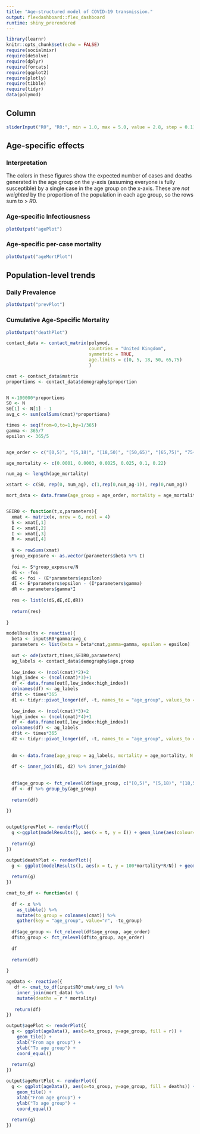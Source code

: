 ```yaml
---
title: "Age-structured model of COVID-19 transmission."
output: flexdashboard::flex_dashboard
runtime: shiny_prerendered
---
```


```r
library(learnr)
knitr::opts_chunk$set(echo = FALSE)
require(socialmixr)
require(deSolve)
require(dplyr)
require(forcats)
require(ggplot2)
require(plotly)
require(tibble)
require(tidyr)
data(polymod)
```


## Column {.sidebar data-width=150}
```r
sliderInput("R0", "R0:", min = 1.0, max = 5.0, value = 2.8, step = 0.1)
```

## Age-specific effects

### Interpretation

The colors in these figures show the expected number of cases and deaths generated in the age group on the y-axis (assuming everyone is fully susceptible) by a single case in the age group on the x-axis. These are *not weighted* by the proportion of the population in each age group, so the rows sum to > $R0$. 

### Age-specific Infectiousness

```r
plotOutput("agePlot")
```


### Age-specific per-case mortality

```r
plotOutput("ageMortPlot")
```

## Population-level trends 

###  Daily Prevalence

```r
plotOutput("prevPlot")
```

###  Cumulative Age-Specific Mortality

```r
plotOutput("deathPlot")
```

```r
contact_data <- contact_matrix(polymod, 
                               countries = "United Kingdom", 
                               symmetric = TRUE, 
                               age.limits = c(0, 5, 18, 50, 65,75)
                               )

cmat <- contact_data$matrix
proportions <- contact_data$demography$proportion


N <-100000*proportions
S0 <- N
S0[1] <- N[1] - 1
avg_c <- sum(colSums(cmat)*proportions)

times <- seq(from=0,to=1,by=1/365)
gamma <- 365/7
epsilon <- 365/5


age_order <- c("[0,5)", "[5,18)", "[18,50)", "[50,65)", "[65,75)", "75+")

age_mortality <- c(0.0001, 0.0003, 0.0025, 0.025, 0.1, 0.22)

num_ag <- length(age_mortality)

xstart <- c(S0, rep(0, num_ag), c(1,rep(0,num_ag-1)), rep(0,num_ag))

mort_data <- data.frame(age_group = age_order, mortality = age_mortality)


SEIR0 <- function(t,x,parameters){
  xmat <- matrix(x, nrow = 6, ncol = 4)
  S <- xmat[,1]
  E <- xmat[,2]
  I <- xmat[,3]
  R <- xmat[,4]
  
  N <- rowSums(xmat)
  group_exposure <- as.vector(parameters$beta %*% I)
  
  foi <- S*group_exposure/N
  dS <- -foi  
  dE <- foi - (E*parameters$epsilon)
  dI <- E*parameters$epsilon - (I*parameters$gamma)
  dR <- parameters$gamma*I
  
  res <- list(c(dS,dE,dI,dR))
  
  return(res)
  
}

modelResults <- reactive({
  beta <- input$R0*gamma/avg_c
  parameters <- list(beta = beta*cmat,gamma=gamma, epsilon = epsilon)
  
  out <- ode(xstart,times,SEIR0,parameters)
  ag_labels <- contact_data$demography$age.group
  
  low_index <- (ncol(cmat)*2)+2
  high_index <- (ncol(cmat)*3)+1
  df <- data.frame(out[,low_index:high_index])
  colnames(df) <- ag_labels
  df$t <- times*365
  d1 <- tidyr::pivot_longer(df, -t, names_to = "age_group", values_to = "I")
  
  low_index <- (ncol(cmat)*3)+2
  high_index <- (ncol(cmat)*4)+1
  df <- data.frame(out[,low_index:high_index])
  colnames(df) <- ag_labels
  df$t <- times*365
  d2 <- tidyr::pivot_longer(df, -t, names_to = "age_group", values_to = "R")
  
  
  dm <- data.frame(age_group = ag_labels, mortality = age_mortality, N = N)
  
  df <- inner_join(d1, d2) %>% inner_join(dm)
  
  
  df$age_group <- fct_relevel(df$age_group, c("[0,5)", "[5,18)", "[18,50)", "[50,65)", "[65,75)", "75+"))
  df <- df %>% group_by(age_group)
  
  return(df)
  
})


output$prevPlot <- renderPlot({
  g <-ggplot(modelResults(), aes(x = t, y = I)) + geom_line(aes(colour=age_group)) + xlab("days")
  
  return(g)
})

output$deathPlot <- renderPlot({
  g <- ggplot(modelResults(), aes(x = t, y = 100*mortality*R/N)) + geom_line(aes(colour=age_group)) + xlab("days") + ylab("Mortality Rate (%)")
  
  return(g)
})

cmat_to_df <- function(x) {
  
  df <- x %>%
    as_tibble() %>%
    mutate(to_group = colnames(cmat)) %>% 
    gather(key = "age_group", value="r", -to_group)
  
  df$age_group <- fct_relevel(df$age_group, age_order)
  df$to_group <- fct_relevel(df$to_group, age_order)  
  
  df
  
  return(df)
  
}

ageData <- reactive({
   df <- cmat_to_df(input$R0*cmat/avg_c) %>%
    inner_join(mort_data) %>%
    mutate(deaths = r * mortality)
   
   return(df)
})

output$agePlot <- renderPlot({
  g <- ggplot(ageData(), aes(x=to_group, y=age_group, fill = r)) + 
    geom_tile() + 
    xlab("From age group") +
    ylab("To age group") +
    coord_equal()
  
  return(g)
})

output$ageMortPlot <- renderPlot({
  g <- ggplot(ageData(), aes(x=to_group, y=age_group, fill = deaths)) + 
    geom_tile() + 
    xlab("From age group") +
    ylab("To age group") +
    coord_equal()
  
  return(g)
})
```


